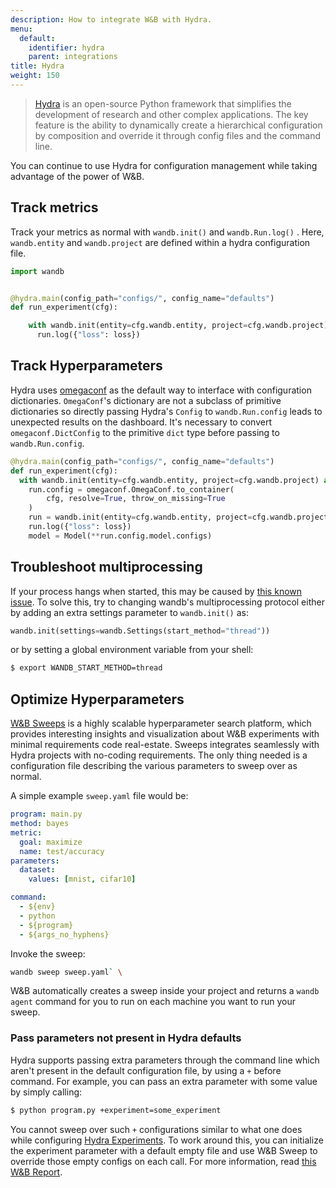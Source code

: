 ```yaml
---
description: How to integrate W&B with Hydra.
menu:
  default:
    identifier: hydra
    parent: integrations
title: Hydra
weight: 150
---
```


> [Hydra](https://hydra.cc) is an open-source Python framework that simplifies the development of research and other complex applications. The key feature is the ability to dynamically create a hierarchical configuration by composition and override it through config files and the command line.

You can continue to use Hydra for configuration management while taking advantage of the power of W&B.

## Track metrics

Track your metrics as normal with `wandb.init()` and `wandb.Run.log()` . Here, `wandb.entity` and `wandb.project` are defined within a hydra configuration file.

```python
import wandb


@hydra.main(config_path="configs/", config_name="defaults")
def run_experiment(cfg):

    with wandb.init(entity=cfg.wandb.entity, project=cfg.wandb.project) as run:
      run.log({"loss": loss})
```

## Track Hyperparameters

Hydra uses [omegaconf](https://omegaconf.readthedocs.io/en/2.1_branch/) as the default way to interface with configuration dictionaries. `OmegaConf`'s dictionary are not a subclass of primitive dictionaries so directly passing Hydra's `Config` to `wandb.Run.config` leads to unexpected results on the dashboard. It's necessary to convert `omegaconf.DictConfig` to the primitive `dict` type before passing to `wandb.Run.config`.

```python
@hydra.main(config_path="configs/", config_name="defaults")
def run_experiment(cfg):
  with wandb.init(entity=cfg.wandb.entity, project=cfg.wandb.project) as run:
    run.config = omegaconf.OmegaConf.to_container(
        cfg, resolve=True, throw_on_missing=True
    )
    run = wandb.init(entity=cfg.wandb.entity, project=cfg.wandb.project)
    run.log({"loss": loss})
    model = Model(**run.config.model.configs)
```

## Troubleshoot multiprocessing

If your process hangs when started, this may be caused by [this known issue](/guides/models/track/log/distributed-training). To solve this, try to changing wandb's multiprocessing protocol either by adding an extra settings parameter to `wandb.init()` as:

```python
wandb.init(settings=wandb.Settings(start_method="thread"))
```

or by setting a global environment variable from your shell:

```bash
$ export WANDB_START_METHOD=thread
```

## Optimize Hyperparameters

[W&B Sweeps](/guides/models/sweeps/) is a highly scalable hyperparameter search platform, which provides interesting insights and visualization about W&B experiments with minimal requirements code real-estate. Sweeps integrates seamlessly with Hydra projects with no-coding requirements. The only thing needed is a configuration file describing the various parameters to sweep over as normal.

A simple example `sweep.yaml` file would be:

```yaml
program: main.py
method: bayes
metric:
  goal: maximize
  name: test/accuracy
parameters:
  dataset:
    values: [mnist, cifar10]

command:
  - ${env}
  - python
  - ${program}
  - ${args_no_hyphens}
```

Invoke the sweep:

``` bash
wandb sweep sweep.yaml` \
```

W&B automatically creates a sweep inside your project and returns a `wandb agent` command for you to run on each machine you want to run your sweep.

### Pass parameters not present in Hydra defaults

<a id="pitfall-3-sweep-passing-parameters-not-present-in-defaults"></a>

Hydra supports passing extra parameters through the command line which aren't present in the default configuration file, by using a `+` before command. For example, you can pass an extra parameter with some value by simply calling:

```bash
$ python program.py +experiment=some_experiment
```

You cannot sweep over such `+` configurations similar to what one does while configuring [Hydra Experiments](https://hydra.cc/docs/patterns/configuring_experiments/). To work around this, you can initialize the experiment parameter with a default empty file and use W&B Sweep to override those empty configs on each call. For more information, read [this W&B Report](https://wandb.me/hydra).
